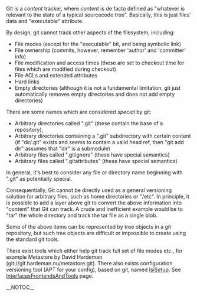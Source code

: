 Git is a <i>content</i> tracker, where <i>content</i> is de facto defined as "whatever is relevant to the state of a typical sourcecode tree". Basically, this is just files' data and "executable" attribute.

By design, git cannot track other aspects of the filesystem, including:

* File modes (except for the "executable" bit, and being symbolic link)
* File ownership (commits, however, remember 'author' and 'committer' info)
* File modification and access times (these are set to checkout time for files which are modified during checkout)
* File ACLs and extended attributes
* Hard links
* Empty directories (although it is not a fundamental limitation, git just automatically removes empty directories and does not add empty directories)

There are some names which are considered <i>special</i> by git:
* Arbitrary directories called ".git" (these contain the base of a repository),
* Arbitrary directories containing a ".git" subdirectory with certain content (if "dir/.git" exists and seems to contain a valid head ref, then "git add dir" assumes that "dir" is a submodule)
* Arbitrary files called ".gitignore" (these have special semantics)
* Arbitrary files called ".gitattributes" (these have special semantics)

In general, it's best to consider any file or directory name beginning with ".git" as potentially special.

Consequentially, Git cannot be directly used as a general versioning solution for arbitrary files, such as home directories or "/etc". In principle, it is possible to add a layer above git to convert the above information into "content" that Git can track. A crude and inefficient example would be to "tar" the whole directory and track the tar file as a single blob.

Some of the above items can be represented by tree objects in a git repository, but such tree objects are difficult or impossible to create using the standard git tools.

There exist tools which either help git track full set of file modes etc., for example Metastore by David Hardeman (git://git.hardeman.nu/metastore.git). There also exists configuration versioning tool (APT for your config), based on git, named [http://www.isisetup.ch/ IsiSetup]. See [[InterfacesFrontendsAndTools]] page.

__NOTOC__